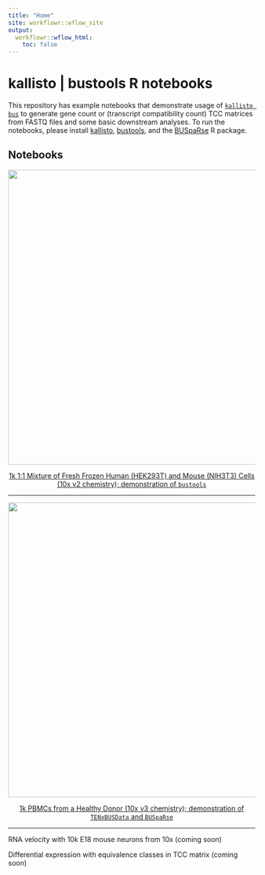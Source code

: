 ```yaml
---
title: "Home"
site: workflowr::wflow_site
output:
  workflowr::wflow_html:
    toc: false
---
```


# kallisto | bustools R notebooks

This repository has example notebooks that demonstrate usage of [`kallisto bus`](https://www.biorxiv.org/content/10.1101/673285v1) to generate gene count or (transcript compatibility count) TCC matrices from FASTQ files and some basic downstream analyses. To run the notebooks, please install [kallisto](https://pachterlab.github.io/kallisto/starting), [bustools](https://github.com/BUStools/bustools), and the [BUSpaRse](https://github.com/BUStools/BUSpaRse) R package. 

## Notebooks
<center>

[![](https://bustools.github.io/BUS_notebooks_R/figure/10xv2.Rmd/tsne-1.png){width=600px}](https://bustools.github.io/BUS_notebooks_R/10xv2.html)

[1k 1:1 Mixture of Fresh Frozen Human (HEK293T) and Mouse (NIH3T3) Cells (10x v2 chemistry); demonstration of `bustools`](https://bustools.github.io/BUS_notebooks_R/10xv2.html)

</center>

----------

<center>

[![](https://bustools.github.io/BUS_notebooks_R/figure/10xv3.Rmd/tsne-1.png){width=600px}](https://bustools.github.io/BUS_notebooks_R/10xv3.html)

[1k PBMCs from a Healthy Donor (10x v3 chemistry); demonstration of `TENxBUSData` and `BUSpaRse`](https://bustools.github.io/BUS_notebooks_R/10xv3.html)

</center>

----------

RNA velocity with 10k E18 mouse neurons from 10x (coming soon)

Differential expression with equivalence classes in TCC matrix (coming soon)
